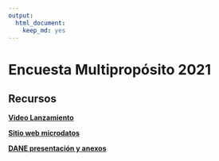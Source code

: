 ```yaml
---
output: 
  html_document: 
    keep_md: yes
---
```


# **Encuesta Multipropósito 2021**

## **Recursos**

[**Video Lanzamiento**](https://www.youtube.com/watch?v=TA6sDqzpIgc&t=12643)


[**Sitio web microdatos**](https://www.sdp.gov.co/gestion-estudios-estrategicos/estudios-macro/encuesta-multiproposito) 

[**DANE presentación y anexos**](http://www.dane.gov.co/index.php/estadisticas-por-tema/pobreza-y-condiciones-de-vida/encuesta-multiproposito) 
